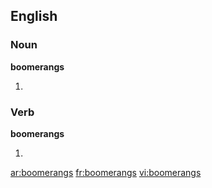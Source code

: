 ==English==

===Noun===
'''boomerangs'''

# {{plural of|[[boomerang]]}}

===Verb===
'''boomerangs'''

# {{third-person singular of|[[boomerang]]}}

[[ar:boomerangs]]
[[fr:boomerangs]]
[[vi:boomerangs]]